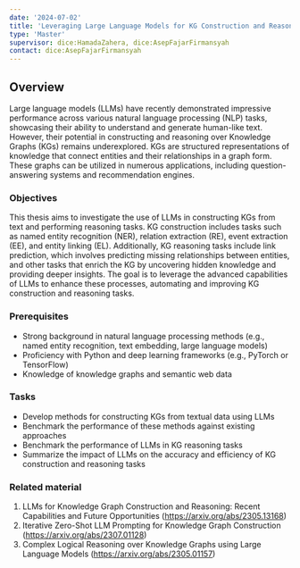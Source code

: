 ```yaml
---
date: '2024-07-02'
title: 'Leveraging Large Language Models for KG Construction and Reasoning'
type: 'Master'
supervisor: dice:HamadaZahera, dice:AsepFajarFirmansyah
contact: dice:AsepFajarFirmansyah
---
```


## Overview

Large language models (LLMs) have recently demonstrated impressive performance across various natural language processing (NLP) tasks, showcasing their ability to understand and generate human-like text. However, their potential in constructing and reasoning over Knowledge Graphs (KGs) remains underexplored. KGs are structured representations of knowledge that connect entities and their relationships in a graph form. These graphs can be utilized in numerous applications, including question-answering systems and recommendation engines.

### Objectives

This thesis aims to investigate the use of LLMs in constructing KGs from text and performing reasoning tasks. KG construction includes tasks such as named entity recognition (NER), relation extraction (RE), event extraction (EE), and entity linking (EL). Additionally, KG reasoning tasks include link prediction, which involves predicting missing relationships between entities, and other tasks that enrich the KG by uncovering hidden knowledge and providing deeper insights. The goal is to leverage the advanced capabilities of LLMs to enhance these processes, automating and improving KG construction and reasoning tasks.

### Prerequisites

- Strong background in natural language processing methods (e.g., named entity recognition, text embedding, large language models)
- Proficiency with Python and deep learning frameworks (e.g., PyTorch or TensorFlow)
- Knowledge of knowledge graphs and semantic web data

### Tasks 

- Develop methods for constructing KGs from textual data using LLMs
- Benchmark the performance of these methods against existing approaches
- Benchmark the performance of LLMs in KG reasoning tasks
- Summarize the impact of LLMs on the accuracy and efficiency of KG construction and reasoning tasks

### Related material

1. LLMs for Knowledge Graph Construction and Reasoning: Recent Capabilities and Future Opportunities (https://arxiv.org/abs/2305.13168) 
2. Iterative Zero-Shot LLM Prompting for Knowledge Graph Construction (https://arxiv.org/abs/2307.01128)
3. Complex Logical Reasoning over Knowledge Graphs using Large Language Models (https://arxiv.org/abs/2305.01157)